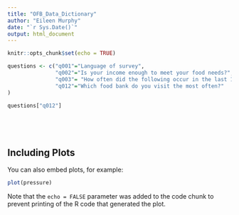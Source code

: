 ```yaml
---
title: "OFB_Data_Dictionary"
author: "Eileen Murphy"
date: "`r Sys.Date()`"
output: html_document
---
```


```r
knitr::opts_chunk$set(echo = TRUE)
```



```r
questions <- c("q001"="Language of survey",
               "q002"="Is your income enough to meet your food needs?",
               "q003"= "How often did the following occur in the last 12 months",
               "q012"="Which food bank do you visit the most often?"
)

questions["q012"]






```

## Including Plots

You can also embed plots, for example:

```r
plot(pressure)
```

Note that the `echo = FALSE` parameter was added to the code chunk to prevent printing of the R code that generated the plot.
